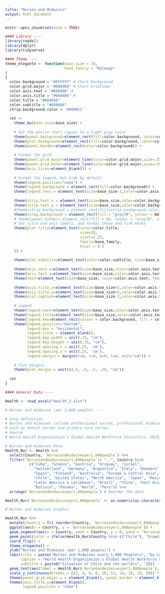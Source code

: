 ```yaml
---
title: "Nurses and Midwives"
output: html_document
---
```


```r

knitr::opts_chunk$set(echo = TRUE)

```

```r

#### Library ----
library(readxl)
library(dplyr)
library(tidyverse)

```

```r

#### Theme ----
theme_elegante <- function(base_size = 10,
                           base_family = "Raleway"
)
{
  color.background = "#FFFFFF" # Chart Background
  color.grid.major = "#D9D9D9" # Chart Gridlines
  color.axis.text = "#666666" # 
  color.axis.title = "#666666" # 
  color.title = "#666666"
  color.subtitle = "#666666"
  strip.background.color = '#9999CC'
  
  ret <-
    theme_bw(base_size=base_size) +
    
    # Set the entire chart region to a light gray color
    theme(panel.background=element_rect(fill=color.background, color=color.background)) +
    theme(plot.background=element_rect(fill=color.background, color=color.background)) +
    theme(panel.border=element_rect(color=color.background)) +
    
    # Format the grid
    theme(panel.grid.major=element_line(color=color.grid.major,size=.55, linetype="dotted")) +
    theme(panel.grid.minor=element_line(color=color.grid.major,size=.55, linetype="dotted")) +
    theme(axis.ticks=element_blank()) +
    
    # Format the legend, but hide by default
    theme(legend.position="none") +
    theme(legend.background = element_rect(fill=color.background)) +
    theme(legend.text = element_text(size=base_size-3,color=color.axis.title, family = base_family)) +
    
    theme(strip.text.x = element_text(size=base_size,color=color.background, family = base_family)) +
    theme(strip.text.y = element_text(size=base_size,color=color.background, family = base_family)) +
    #theme(strip.background = element_rect(fill=strip.background.color, linetype="blank")) +
    theme(strip.background = element_rect(fill = "grey70", colour = NA)) +
    # theme(panel.border= element_rect(fill = NA, colour = "grey70", size = rel(1)))+
    # Set title and axis labels, and format these and tick marks
    theme(plot.title=element_text(color=color.title, 
                                  size=20, 
                                  vjust=1.25, 
                                  family=base_family, 
                                  hjust = 0.5
    )) +
    
    theme(plot.subtitle=element_text(color=color.subtitle, size=base_size+2, family = base_family,  hjust = 0.5))  +
    
    theme(axis.text.x=element_text(size=base_size,color=color.axis.text, family = base_family)) +
    theme(axis.text.y=element_text(size=base_size,color=color.axis.text, family = base_family)) +
    theme(text=element_text(size=base_size, color=color.axis.text, family = base_family)) +
    
    theme(axis.title.x=element_text(size=base_size+2,color=color.axis.title, vjust=0, family = base_family)) +
    theme(axis.title.y=element_text(size=base_size+2,color=color.axis.title, vjust=1.25, family = base_family)) +
    theme(plot.caption=element_text(size=base_size-2,color=color.axis.title, vjust=1.25, family = base_family)) +
    
    # Legend  
    theme(legend.text=element_text(size=base_size,color=color.axis.text, family = base_family)) +
    theme(legend.title=element_text(size=base_size,color=color.axis.text, family = base_family)) +
    theme(legend.key=element_rect(colour = color.background, fill = color.background)) +
    theme(legend.position="bottom", 
          legend.box = "horizontal", 
          legend.title = element_blank(),
          legend.key.width = unit(.75, "cm"),
          legend.key.height = unit(.75, "cm"),
          legend.spacing.x = unit(.25, 'cm'),
          legend.spacing.y = unit(.25, 'cm'),
          legend.margin = margin(t=0, r=0, b=0, l=0, unit="cm")) +
    
    # Plot margins
    theme(plot.margin = unit(c(.5, .5, .5, .5), "cm"))
  
  ret
}

```

```r

#### General Data ----

Health <- read_excel("Health_2.xlsx")

```

```r
# Nurses and midwives (per 1,000 people) ----

# Long definition
# Nurses and midwives include professional nurses, professional midwives, auxiliary nurses, auxiliary midwives, enrolled nurses, enrolled midwives and other associated personnel,
# such as dental nurses and primary care nurses.
# Source
# World Health Organization's Global Health Workforce Statistics, OECD, supplemented by country data.

# Nurses and midwives Data
Health_Nur <- Health %>%
  select(Country, `Nursesandmidwivesper1,000people`) %>%
  filter(`Nursesandmidwivesper1,000people`!= "..", Country %in%
           c("Cuba", "Greece", "Austria", "Uruguay", "Israel",
             "Switzerland", "Germany", "Argentina", "Italy", "Denmark", "Russian Federation",
             "Spain", "Finland", "Australia", "Europe & Central Asia", "France", "Costa Rica", "United Kingdom", "Canada",
             "Chile", "United States", "North America", "Japan", "Mexico",
             "Latin America & Caribbean", "Brazil", "China", "East Asia & Pacific",
             "Bolivia", "Panama", "World", "Peru")) %>%
  arrange(`Nursesandmidwivesper1,000people`) # Reorder the data

Health_Nur$`Nursesandmidwivesper1,000people` <- as.numeric(as.character(Health_Nur$`Nursesandmidwivesper1,000people`)) #Transform column character to numeric

# Nurses and midwives Graphic

Health_Nur %>%
  mutate(Country = fct_reorder(Country, `Nursesandmidwivesper1,000people`)) %>%
  ggplot(aes(x = Country, y = `Nursesandmidwivesper1,000people`)) +
  geom_segment(aes(x = Country, xend = Country, y = 0, yend = `Nursesandmidwivesper1,000people`), color = ifelse(Health_Nur$Country %in% c("Chile"), "brown3", "gray58"), size = ifelse(Health_Nur$Country %in% c("Chile"), 1.1, 0.8)) +
  geom_point(color = ifelse(Health_Nur$Country %in% c("Chile"), "brown3", "gray58"), size = ifelse(Health_Nur$Country %in% c("Chile"), 3.4, 2)) +
  coord_flip() +
  theme_elegante() +
  ylab("Nurses and Midwives (per 1,000 people)") +
  labs(title = paste("Nurses and Midwives every 1,000 People\n", "by Country"), 
       caption = "World Health Organization's Global Health Workforce Statistics, OECD, supplemented by country data.",
       subtitle = paste0("Situation of Chile and the world\n", "2013 - 2018" )) +
  geom_text(aes(label = Health_Nur$`Nursesandmidwivesper1,000people`), hjust = -.8, nudge_x = 0, color = "gray46", size = 3.1) +
  scale_y_continuous(breaks = c(2, 4, 6, 8, 10, 12, 14, 16, 18, 20)) +
  theme(panel.grid.major.y = element_blank(), panel.border = element_blank(), axis.ticks.y = element_blank()) +
  theme(axis.title.y=element_blank(),
        legend.position = "none")

```

